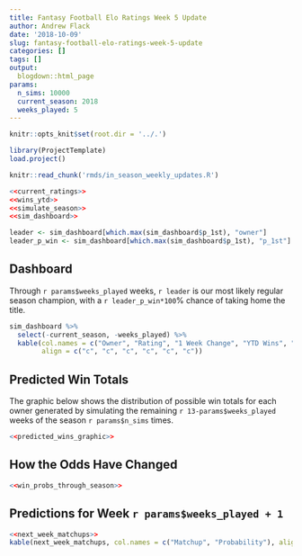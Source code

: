 ```yaml
---
title: Fantasy Football Elo Ratings Week 5 Update
author: Andrew Flack
date: '2018-10-09'
slug: fantasy-football-elo-ratings-week-5-update
categories: []
tags: []
output: 
  blogdown::html_page
params:
  n_sims: 10000
  current_season: 2018
  weeks_played: 5
---
```


```r
knitr::opts_knit$set(root.dir = '../.')
```
```r
library(ProjectTemplate)
load.project()
```

```r
knitr::read_chunk('rmds/in_season_weekly_updates.R')
```

```r
<<current_ratings>>
<<wins_ytd>>
<<simulate_season>>
<<sim_dashboard>>

leader <- sim_dashboard[which.max(sim_dashboard$p_1st), "owner"]
leader_p_win <- sim_dashboard[which.max(sim_dashboard$p_1st), "p_1st"]
```

## Dashboard

Through `r params$weeks_played` weeks, `r leader` is our most likely regular season champion, with a `r leader_p_win*100`% chance of taking home the title.

```r
sim_dashboard %>% 
  select(-current_season, -weeks_played) %>% 
  kable(col.names = c("Owner", "Rating", "1 Week Change", "YTD Wins", "Sim Wins", "P(1st)"),
        align = c("c", "c", "c", "c", "c", "c"))
```

## Predicted Win Totals

The graphic below shows the distribution of possible win totals for each owner generated by simulating the remaining `r 13-params$weeks_played` weeks of the season `r params$n_sims` times.

```r
<<predicted_wins_graphic>>
```

## How the Odds Have Changed
```r
<<win_probs_through_season>>
```

## Predictions for Week `r params$weeks_played + 1`
```r
<<next_week_matchups>>
kable(next_week_matchups, col.names = c("Matchup", "Probability"), align = c('l', 'c'))
```


